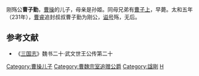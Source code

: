 刚殇公'''曹子勤'''，[[曹操|曹操]]的儿子，母亲是孙姬。同母兄弟有[[曹上|曹子上]]，早薨。太和五年（231年），[[曹睿|曹睿]]追封叔叔曹子勤为刚公，[[谥号|谥号]]殇，无后。

==参考文献==
*《[[三国志|三国志]]》魏书二十·武文世王公传第二十

{{三国志}}
[[Category:曹操儿子|Category:曹操儿子]]
[[Category:曹魏宗室追赠公爵|Category:曹魏宗室追赠公爵]]
[[Category:諡剛|Category:諡剛]]
[[Category:曹姓|H]]